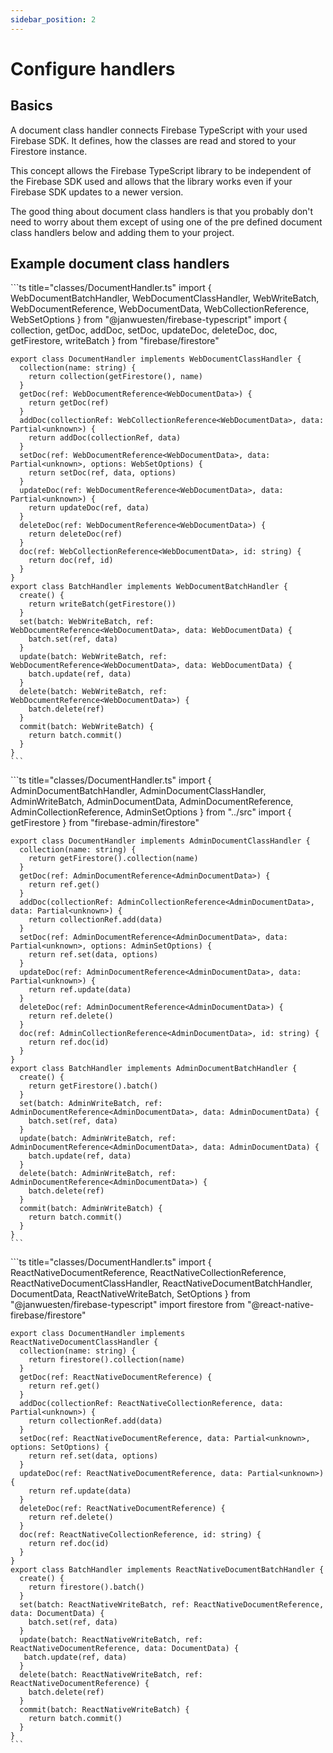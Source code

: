 ```yaml
---
sidebar_position: 2
---
```



# Configure handlers

## Basics

A document class handler connects Firebase TypeScript with your used Firebase SDK. It defines, how the classes are read and stored to your Firestore instance.

This concept allows the Firebase TypeScript library to be independent of the Firebase SDK used and allows that the library works even if your Firebase SDK updates to a newer version.

The good thing about document class handlers is that you probably don't need to worry about them except of using one of the pre defined document class handlers below and adding them to your project.

## Example document class handlers 

<Tabs>
  <TabItem value="web" label="Web SDK" default>
    ```ts title="classes/DocumentHandler.ts"
    import {
      WebDocumentBatchHandler,
      WebDocumentClassHandler,
      WebWriteBatch,
      WebDocumentReference,
      WebDocumentData,
      WebCollectionReference,
      WebSetOptions
    } from "@janwuesten/firebase-typescript"
    import {
      collection,
      getDoc,
      addDoc,
      setDoc,
      updateDoc,
      deleteDoc,
      doc,
      getFirestore,
      writeBatch
    } from "firebase/firestore"

    export class DocumentHandler implements WebDocumentClassHandler {
      collection(name: string) {
        return collection(getFirestore(), name)
      }
      getDoc(ref: WebDocumentReference<WebDocumentData>) {
        return getDoc(ref)
      }
      addDoc(collectionRef: WebCollectionReference<WebDocumentData>, data: Partial<unknown>) {
        return addDoc(collectionRef, data)
      }
      setDoc(ref: WebDocumentReference<WebDocumentData>, data: Partial<unknown>, options: WebSetOptions) {
        return setDoc(ref, data, options)
      }
      updateDoc(ref: WebDocumentReference<WebDocumentData>, data: Partial<unknown>) {
        return updateDoc(ref, data)
      }
      deleteDoc(ref: WebDocumentReference<WebDocumentData>) {
        return deleteDoc(ref)
      }
      doc(ref: WebCollectionReference<WebDocumentData>, id: string) {
        return doc(ref, id)
      }
    }
    export class BatchHandler implements WebDocumentBatchHandler {
      create() {
        return writeBatch(getFirestore())
      }
      set(batch: WebWriteBatch, ref: WebDocumentReference<WebDocumentData>, data: WebDocumentData) {
        batch.set(ref, data)
      }
      update(batch: WebWriteBatch, ref: WebDocumentReference<WebDocumentData>, data: WebDocumentData) {
        batch.update(ref, data)
      }
      delete(batch: WebWriteBatch, ref: WebDocumentReference<WebDocumentData>) {
        batch.delete(ref)
      }
      commit(batch: WebWriteBatch) {
        return batch.commit()
      }
    }
    ```
  </TabItem>
  <TabItem value="admin" label="Admin SDK">
    ```ts title="classes/DocumentHandler.ts"
    import {
      AdminDocumentBatchHandler,
      AdminDocumentClassHandler,
      AdminWriteBatch,
      AdminDocumentData,
      AdminDocumentReference,
      AdminCollectionReference,
      AdminSetOptions
    } from "../src"
    import { getFirestore } from "firebase-admin/firestore"

    export class DocumentHandler implements AdminDocumentClassHandler {
      collection(name: string) {
        return getFirestore().collection(name)
      }
      getDoc(ref: AdminDocumentReference<AdminDocumentData>) {
        return ref.get()
      }
      addDoc(collectionRef: AdminCollectionReference<AdminDocumentData>, data: Partial<unknown>) {
        return collectionRef.add(data)
      }
      setDoc(ref: AdminDocumentReference<AdminDocumentData>, data: Partial<unknown>, options: AdminSetOptions) {
        return ref.set(data, options)
      }
      updateDoc(ref: AdminDocumentReference<AdminDocumentData>, data: Partial<unknown>) {
        return ref.update(data)
      }
      deleteDoc(ref: AdminDocumentReference<AdminDocumentData>) {
        return ref.delete()
      }
      doc(ref: AdminCollectionReference<AdminDocumentData>, id: string) {
        return ref.doc(id)
      }
    }
    export class BatchHandler implements AdminDocumentBatchHandler {
      create() {
        return getFirestore().batch()
      }
      set(batch: AdminWriteBatch, ref: AdminDocumentReference<AdminDocumentData>, data: AdminDocumentData) {
        batch.set(ref, data)
      }
      update(batch: AdminWriteBatch, ref: AdminDocumentReference<AdminDocumentData>, data: AdminDocumentData) {
        batch.update(ref, data)
      }
      delete(batch: AdminWriteBatch, ref: AdminDocumentReference<AdminDocumentData>) {
        batch.delete(ref)
      }
      commit(batch: AdminWriteBatch) {
        return batch.commit()
      }
    }
    ```
  </TabItem>
  <TabItem value="react-native" label="React Native SDK">
    ```ts title="classes/DocumentHandler.ts"
    import {
      ReactNativeDocumentReference,
      ReactNativeCollectionReference,
      ReactNativeDocumentClassHandler,
      ReactNativeDocumentBatchHandler,
      DocumentData,
      ReactNativeWriteBatch,
      SetOptions
    } from "@janwuesten/firebase-typescript"
    import firestore from "@react-native-firebase/firestore"

    export class DocumentHandler implements ReactNativeDocumentClassHandler {
      collection(name: string) {
        return firestore().collection(name)
      }
      getDoc(ref: ReactNativeDocumentReference) {
        return ref.get()
      }
      addDoc(collectionRef: ReactNativeCollectionReference, data: Partial<unknown>) {
        return collectionRef.add(data)
      }
      setDoc(ref: ReactNativeDocumentReference, data: Partial<unknown>, options: SetOptions) {
        return ref.set(data, options)
      }
      updateDoc(ref: ReactNativeDocumentReference, data: Partial<unknown>) {
        return ref.update(data)
      }
      deleteDoc(ref: ReactNativeDocumentReference) {
        return ref.delete()
      }
      doc(ref: ReactNativeCollectionReference, id: string) {
        return ref.doc(id)
      }
    }
    export class BatchHandler implements ReactNativeDocumentBatchHandler {
      create() {
        return firestore().batch()
      }
      set(batch: ReactNativeWriteBatch, ref: ReactNativeDocumentReference, data: DocumentData) {
        batch.set(ref, data)
      }
      update(batch: ReactNativeWriteBatch, ref: ReactNativeDocumentReference, data: DocumentData) {
       batch.update(ref, data)
      }
      delete(batch: ReactNativeWriteBatch, ref: ReactNativeDocumentReference) {
        batch.delete(ref)
      }
      commit(batch: ReactNativeWriteBatch) {
        return batch.commit()
      }
    }
    ```
  </TabItem>
</Tabs>